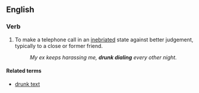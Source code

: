 ==English==

===Verb===
{{en-verb|drunk diall}}

# {{lb|en|transitive|or|intransitive}} To make a telephone call in an [[inebriated]] state against better judgement, typically to a close or former friend.
#: ''My ex keeps harassing me, '''drunk dialing''' every other night.''

====Related terms====
* [[drunk text]]